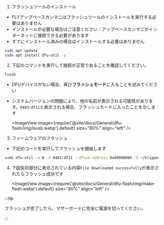 1. フラッシュツールのインストール

* FLYアップペースカンマニはフラッシュツールのインストールを実行する必要はありません
* インストールが必要な場合はご注意ください：アップペースカンマニがインターネットに接続できる必要があります
* すでにインストール済みの場合はインストールする必要はありません

```bash
sudo apt update
sudo apt install dfu-util -y
```

2. 下記のコマンドを実行して接続が正常であることを確認してください。

```bash
lsusb
```

* DFUデバイスがない場合、再び**フラッシュモード**に入ることを試みてください
* システムバージョンの問題により、他の名前が表示される可能性があります。`0483:df11`と表示される場合、フラッシュモードに入ったことを示します


    <ImageView image={require('@site/docs/General/dfu-flash/img/lsusb.webp').default} size="80%" align="left" />    


3. ファームウェアのフラッシュ

* 下記のコードを実行してフラッシュを開始します

```bash
sudo dfu-util -a 0 -d 0483:df11 --dfuse-address 0x08000000 -D ~/klipper/out/klipper.bin
```

4. 下図矢印部分に表示されている内容``File downloaded successfully``が表示されたらフラッシュ成功です

    <ImageView image={require('@site/docs/General/dfu-flash/img/make-flash.webp').default} size="80%" align="left" />    

:::tip

フラッシュが完了したら、マザーボードに完全に電源を切ってください。

:::
